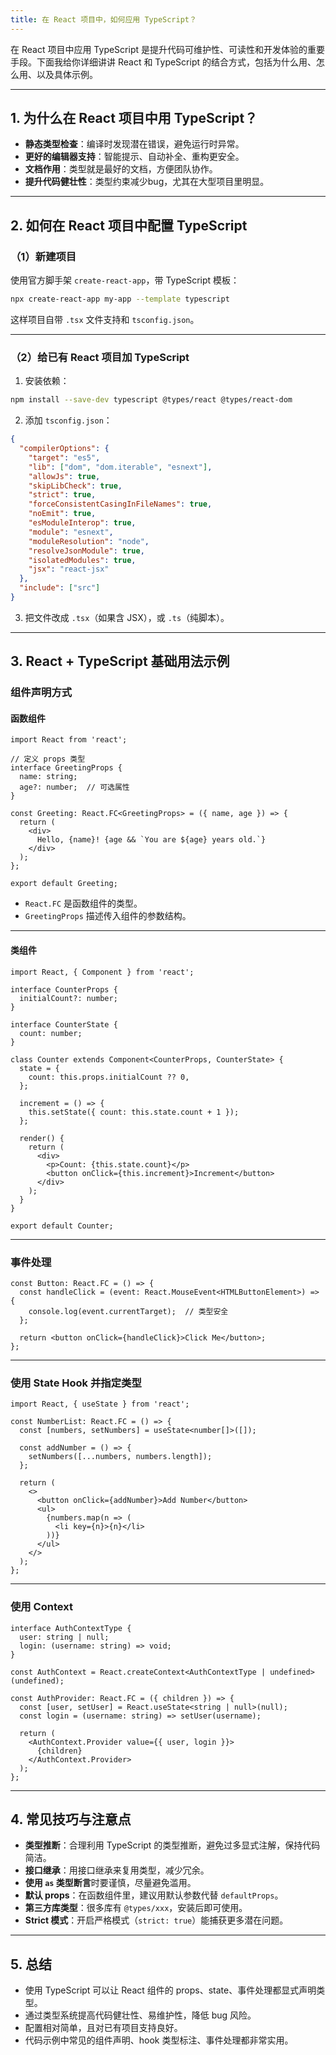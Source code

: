 ```yaml
---
title: 在 React 项目中，如何应用 TypeScript？
---
```


在 React 项目中应用 TypeScript 是提升代码可维护性、可读性和开发体验的重要手段。下面我给你详细讲讲 React 和 TypeScript 的结合方式，包括为什么用、怎么用、以及具体示例。

---

## 1. 为什么在 React 项目中用 TypeScript？

* **静态类型检查**：编译时发现潜在错误，避免运行时异常。
* **更好的编辑器支持**：智能提示、自动补全、重构更安全。
* **文档作用**：类型就是最好的文档，方便团队协作。
* **提升代码健壮性**：类型约束减少bug，尤其在大型项目里明显。

---

## 2. 如何在 React 项目中配置 TypeScript

### （1）新建项目

使用官方脚手架 `create-react-app`，带 TypeScript 模板：

```bash
npx create-react-app my-app --template typescript
```

这样项目自带 `.tsx` 文件支持和 `tsconfig.json`。

---

### （2）给已有 React 项目加 TypeScript

1. 安装依赖：

```bash
npm install --save-dev typescript @types/react @types/react-dom
```

2. 添加 `tsconfig.json`：

```json
{
  "compilerOptions": {
    "target": "es5",
    "lib": ["dom", "dom.iterable", "esnext"],
    "allowJs": true,
    "skipLibCheck": true,
    "strict": true,
    "forceConsistentCasingInFileNames": true,
    "noEmit": true,
    "esModuleInterop": true,
    "module": "esnext",
    "moduleResolution": "node",
    "resolveJsonModule": true,
    "isolatedModules": true,
    "jsx": "react-jsx"
  },
  "include": ["src"]
}
```

3. 把文件改成 `.tsx`（如果含 JSX），或 `.ts`（纯脚本）。

---

## 3. React + TypeScript 基础用法示例

### 组件声明方式

#### 函数组件

```tsx
import React from 'react';

// 定义 props 类型
interface GreetingProps {
  name: string;
  age?: number;  // 可选属性
}

const Greeting: React.FC<GreetingProps> = ({ name, age }) => {
  return (
    <div>
      Hello, {name}! {age && `You are ${age} years old.`}
    </div>
  );
};

export default Greeting;
```

* `React.FC` 是函数组件的类型。
* `GreetingProps` 描述传入组件的参数结构。

---

#### 类组件

```tsx
import React, { Component } from 'react';

interface CounterProps {
  initialCount?: number;
}

interface CounterState {
  count: number;
}

class Counter extends Component<CounterProps, CounterState> {
  state = {
    count: this.props.initialCount ?? 0,
  };

  increment = () => {
    this.setState({ count: this.state.count + 1 });
  };

  render() {
    return (
      <div>
        <p>Count: {this.state.count}</p>
        <button onClick={this.increment}>Increment</button>
      </div>
    );
  }
}

export default Counter;
```

---

### 事件处理

```tsx
const Button: React.FC = () => {
  const handleClick = (event: React.MouseEvent<HTMLButtonElement>) => {
    console.log(event.currentTarget);  // 类型安全
  };

  return <button onClick={handleClick}>Click Me</button>;
};
```

---

### 使用 State Hook 并指定类型

```tsx
import React, { useState } from 'react';

const NumberList: React.FC = () => {
  const [numbers, setNumbers] = useState<number[]>([]);

  const addNumber = () => {
    setNumbers([...numbers, numbers.length]);
  };

  return (
    <>
      <button onClick={addNumber}>Add Number</button>
      <ul>
        {numbers.map(n => (
          <li key={n}>{n}</li>
        ))}
      </ul>
    </>
  );
};
```

---

### 使用 Context

```tsx
interface AuthContextType {
  user: string | null;
  login: (username: string) => void;
}

const AuthContext = React.createContext<AuthContextType | undefined>(undefined);

const AuthProvider: React.FC = ({ children }) => {
  const [user, setUser] = React.useState<string | null>(null);
  const login = (username: string) => setUser(username);

  return (
    <AuthContext.Provider value={{ user, login }}>
      {children}
    </AuthContext.Provider>
  );
};
```

---

## 4. 常见技巧与注意点

* **类型推断**：合理利用 TypeScript 的类型推断，避免过多显式注解，保持代码简洁。
* **接口继承**：用接口继承来复用类型，减少冗余。
* **使用 `as` 类型断言**时要谨慎，尽量避免滥用。
* **默认 props**：在函数组件里，建议用默认参数代替 `defaultProps`。
* **第三方库类型**：很多库有 `@types/xxx`，安装后即可使用。
* **Strict 模式**：开启严格模式（`strict: true`）能捕获更多潜在问题。

---

## 5. 总结

* 使用 TypeScript 可以让 React 组件的 props、state、事件处理都显式声明类型。
* 通过类型系统提高代码健壮性、易维护性，降低 bug 风险。
* 配置相对简单，且对已有项目支持良好。
* 代码示例中常见的组件声明、hook 类型标注、事件处理都非常实用。

